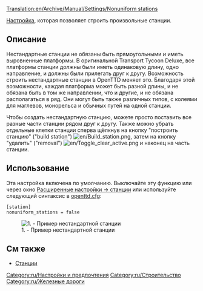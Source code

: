 [[Translation:en/Archive/Manual/Settings/Nonuniform stations]]
{{ru/Необходимо сделать|поправить ссылки после перевода соответствующих страниц}}

[[ru/Archive/Manual/Settings/Расширенные настройки|Настройка]], которая позволяет строить произвольные станции.

== Описание ==
Нестандартные станции не обязаны быть прямоугольными и иметь выровненные платформы.
В оригинальной Transport Tycoon Deluxe, все платформы станции должны были иметь одинаковую длину, одно направление, и должны были прилегать друг к другу.
Возможность строить нестандартные станции в OpenTTD меняет это. Благодаря этой возможности, каждая платформа может быть разной длины, и не обязана быть в том же направлении, что и другие, и не обязана располагаться в ряд. Они могут быть также различных типов, с колеями для маглевов, монорельса и обычных путей на одной станции.

Чтобы создать нестандартную станцию, можете просто поставить все разные части станции рядом друг к другу. Также можно убрать отдельные клетки станции сперва щёлкнув на кнопку "построить станцию" ("build station") [[File:en/Build station.png]], затем на кнопку "удалить" ("removal") [[File:en/Toggle clear active.png]] и наконец на часть станции.

== Использование ==
Эта настройка включена по умолчанию. Выключайте эту функцию или через окно [[en/Archive/Manual/Settings/Advanced Settings/Stations#nonuniform-stations|Расширенные настройки -> станции]] или используйте следующий синтаксис в [[ru/Archive/Manual/Settings/Openttd.cfg|openttd.cfg]]:
<pre>[station]
nonuniform_stations = false</pre>
[[File:en/Nonuniform.png|center|none|frame|1. - Пример нестандартной станции]]

== См также ==

* [[ru/Manual/Станции|Станции]]

[[Category:ru/Настройки и предпочтения]]
[[Category:ru/Строительство]]
[[Category:ru/Железные дороги]]